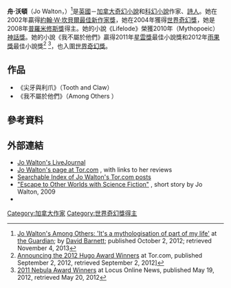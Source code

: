 {{Infobox writer <!-- for more information see [[:Template:Infobox_writer/doc|:Template:Infobox writer/doc]] -->
| name = Jo Walton
| image = Jo-Walton-October-2006.gif
| imagesize =
| caption =
| pseudonym =
| birth_date = {{Birth date and age|1964|12|1}}
| birth_place = [[英國|英國]][[威爾斯|威爾斯]][[阿伯代爾|阿伯代爾]]
| death_date =
| death_place =
| occupation = 作家
| nationality = 英國－[[加拿大|加拿大]]
| period =
| genre = [[奇幻小說|奇幻小說]]、[[科幻小說|科幻小說]]
| subject =
| movement =
| spouse =
| partner =
| children = 1
| relatives =
| influences =
| influenced =
| signature =
}}

'''舟·沃頓'''（Jo Walton，{{bd|1964年|12月1日}}）<ref>[http://www.theguardian.com/books/2012/oct/02/jo-walton-among-others-interview Jo Walton's Among Others: 'It's a mythologisation of part of my life'] {{Wayback|url=http://www.theguardian.com/books/2012/oct/02/jo-walton-among-others-interview |date=20210314182123 }} at [[the_Guardian|the Guardian]]; by [[David_Barnett|David Barnett]]; published October 2, 2012; retrieved November 4, 2013</ref>是[[英國|英國]]－[[加拿大|加拿大]][[奇幻小說|奇幻小說]]和[[科幻小說|科幻小說]]作家、[[詩人|詩人]]。她在2002年贏得[[約翰·W·坎貝爾最佳新作家獎|約翰·W·坎貝爾最佳新作家獎]]，她在2004年獲得[[世界奇幻獎|世界奇幻獎]]，她是2008年[[普羅米修斯獎|普羅米修斯獎]]得主。她的小說《Lifelode》榮獲2010年（Mythopoeic）[[神話獎|神話獎]]。她的小說《我不屬於他們》贏得2011年[[星雲獎|星雲獎]]最佳小說獎和2012年[[雨果獎|雨果獎]]最佳小說獎<ref>[http://www.tor.com/blogs/2012/09/announcing-the-2012-hugo-award-winners Announcing the 2012 Hugo Award Winners] {{Wayback|url=http://www.tor.com/blogs/2012/09/announcing-the-2012-hugo-award-winners |date=20150425075836 }} at Tor.com, published September 2, 2012, retrieved September 2, 2012]</ref> <ref>[http://www.locusmag.com/News/2012/05/2011-nebula-awards-winners/ 2011 Nebula Award Winners] {{Wayback|url=http://www.locusmag.com/News/2012/05/2011-nebula-awards-winners/ |date=20170713162304 }} at Locus Online News, published May 19, 2012, retrieved May 20, 2012</ref>，也入圍[[世界奇幻獎|世界奇幻獎]]。

==作品==
*《尖牙與利爪》（Tooth and Claw）
*《我不屬於他們》（Among Others ）

==參考資料==
{{reflist}}

==外部連結==
* [http://arquivo.pt/wayback/20091224102452/http://papersky.livejournal.com/ Jo Walton's LiveJournal]
* [http://www.tor.com/index.php?option=com_comprofiler&task=userProfile&user=284&Itemid=54 Jo Walton's page at Tor.com] {{Wayback|url=http://www.tor.com/index.php?option=com_comprofiler&task=userProfile&user=284&Itemid=54 |date=20140529175632 }}, with links to her reviews
* [http://michaelcross.me.uk/jowalton/ Searchable Index of Jo Walton's Tor.com posts] {{Wayback|url=http://michaelcross.me.uk/jowalton/ |date=20200218093121 }}
*[http://www.tor.com/index.php?view=story&id=13319 "Escape to Other Worlds with Science Fiction"] {{Wayback|url=http://www.tor.com/index.php?view=story&id=13319 |date=20140406203247 }}, short story by Jo Walton, 2009
* {{isfdb name|6719}}

{{雨果奖最佳小说 2001～2020}}
{{Authority control}}

[[Category:加拿大作家|Category:加拿大作家]]
[[Category:世界奇幻獎得主|Category:世界奇幻獎得主]]